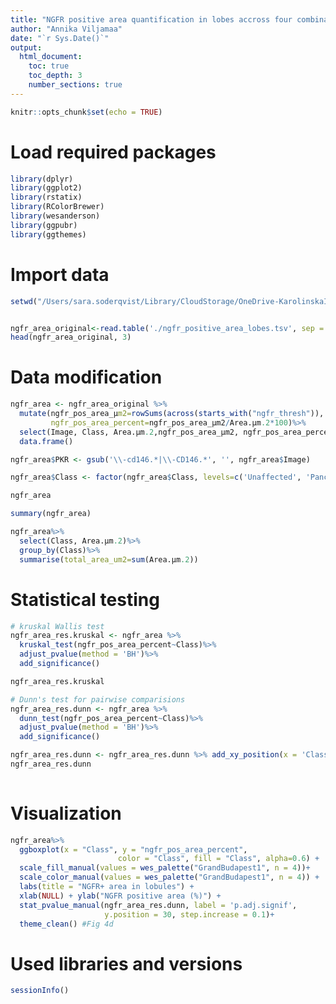 ```yaml
---
title: "NGFR positive area quantification in lobes accross four combinations of atrophy and tumor invasion"
author: "Annika Viljamaa"
date: "`r Sys.Date()`"
output: 
  html_document:
    toc: true
    toc_depth: 3
    number_sections: true
---
```


```r
knitr::opts_chunk$set(echo = TRUE)
```

# Load required packages

```r

library(dplyr)
library(ggplot2)
library(rstatix)
library(RColorBrewer)
library(wesanderson)
library(ggpubr)
library(ggthemes)

```

# Import data

```r
setwd("/Users/sara.soderqvist/Library/CloudStorage/OneDrive-KarolinskaInstitutet/Writing_/Adaptive PDAC paper/Code/source data files to read in/NGFR IHC area") # adjust the working directory


ngfr_area_original<-read.table('./ngfr_positive_area_lobes.tsv', sep = '\t', header = T)
head(ngfr_area_original, 3)

```

# Data modification

```r

ngfr_area <- ngfr_area_original %>%
  mutate(ngfr_pos_area_µm2=rowSums(across(starts_with("ngfr_thresh")), na.rm = TRUE),
         ngfr_pos_area_percent=ngfr_pos_area_µm2/Area.µm.2*100)%>%
  select(Image, Class, Area.µm.2,ngfr_pos_area_µm2, ngfr_pos_area_percent)%>%
  data.frame()

ngfr_area$PKR <- gsub('\\-cd146.*|\\-CD146.*', '', ngfr_area$Image)

ngfr_area$Class <- factor(ngfr_area$Class, levels=c('Unaffected', 'Pancreatitis', 'Invasion', 'LateInvasion'))

ngfr_area

summary(ngfr_area)

ngfr_area%>%
  select(Class, Area.µm.2)%>%
  group_by(Class)%>%
  summarise(total_area_um2=sum(Area.µm.2))
```

# Statistical testing

```r

# kruskal Wallis test
ngfr_area_res.kruskal <- ngfr_area %>%
  kruskal_test(ngfr_pos_area_percent~Class)%>%
  adjust_pvalue(method = 'BH')%>%
  add_significance()

ngfr_area_res.kruskal

# Dunn's test for pairwise comparisions
ngfr_area_res.dunn <- ngfr_area %>%
  dunn_test(ngfr_pos_area_percent~Class)%>%
  adjust_pvalue(method = 'BH')%>%
  add_significance()

ngfr_area_res.dunn <- ngfr_area_res.dunn %>% add_xy_position(x = 'Class')
ngfr_area_res.dunn
  
```

# Visualization

```r

ngfr_area%>%
  ggboxplot(x = "Class", y = "ngfr_pos_area_percent", 
                        color = "Class", fill = "Class", alpha=0.6) +
  scale_fill_manual(values = wes_palette("GrandBudapest1", n = 4))+
  scale_color_manual(values = wes_palette("GrandBudapest1", n = 4)) +
  labs(title = "NGFR+ area in lobules") +
  xlab(NULL) + ylab("NGFR positive area (%)") +
  stat_pvalue_manual(ngfr_area_res.dunn, label = 'p.adj.signif',
                     y.position = 30, step.increase = 0.1)+
  theme_clean() #Fig 4d

```

# Used libraries and versions

```r
sessionInfo()
```